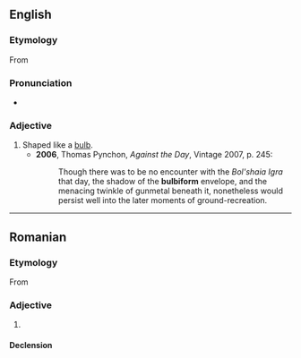 ==English==

===Etymology===
From {{uder|en|la|-}} {{suffix|en|bulbus|form|gloss1=bulb}}

===Pronunciation===
* {{IPA|en|/ˈbʌlbɪfɔːm/}}

===Adjective===
{{en-adj}}

# Shaped like a [[bulb]].
#* '''2006''', Thomas Pynchon, ''Against the Day'', Vintage 2007, p. 245:
#*: Though there was to be no encounter with the ''Bol'shaia Igra'' that day, the shadow of the '''bulbiform''' envelope, and the menacing twinkle of gunmetal beneath it, nonetheless would persist well into the later moments of ground-recreation.

----

==Romanian==

===Etymology===
From {{bor|ro|fr|bulbiforme}}

===Adjective===
{{ro-adj}}

# {{l|en|bulbiform}}

====Declension====
{{ro-decl-adj}}